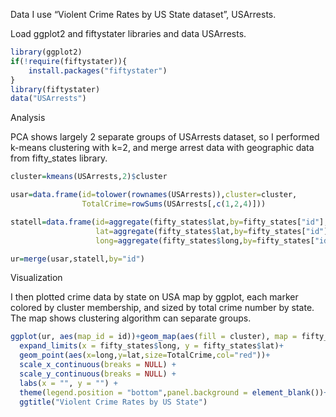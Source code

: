 
Data
I use "Violent Crime Rates by US State dataset", USArrests.

Load ggplot2 and fiftystater libraries and data USArrests.
```r
library(ggplot2)
if(!require(fiftystater)){
    install.packages("fiftystater")
}
library(fiftystater)
data("USArrests")
```

Analysis

PCA shows largely 2 separate groups of USArrests dataset, so I performed k-means clustering with k=2, and merge arrest data with geographic data from fifty_states library.
```r
cluster=kmeans(USArrests,2)$cluster

usar=data.frame(id=tolower(rownames(USArrests)),cluster=cluster,
                TotalCrime=rowSums(USArrests[,c(1,2,4)]))

statell=data.frame(id=aggregate(fifty_states$lat,by=fifty_states["id"],mean)$id,
                   lat=aggregate(fifty_states$lat,by=fifty_states["id"],mean)$x,
                   long=aggregate(fifty_states$long,by=fifty_states["id"],mean)$x) 

ur=merge(usar,statell,by="id")
```


Visualization

I then plotted crime data by state on USA map by ggplot, each marker colored by cluster membership, and sized by total crime number by state. The map shows clustering algorithm can separate groups.
```r
ggplot(ur, aes(map_id = id))+geom_map(aes(fill = cluster), map = fifty_states)+
  expand_limits(x = fifty_states$long, y = fifty_states$lat)+
  geom_point(aes(x=long,y=lat,size=TotalCrime,col="red"))+
  scale_x_continuous(breaks = NULL) + 
  scale_y_continuous(breaks = NULL) +
  labs(x = "", y = "") +
  theme(legend.position = "bottom",panel.background = element_blank())+
  ggtitle("Violent Crime Rates by US State")
```






